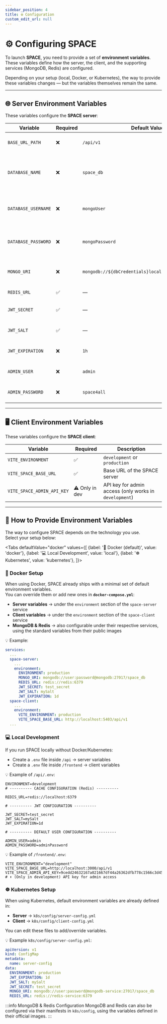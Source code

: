 ```yaml
---
sidebar_position: 4
title: ⚙️ Configuration
custom_edit_url: null
---
```


# ⚙️ Configuring SPACE

To launch **SPACE**, you need to provide a set of **environment variables**.  
These variables define how the server, the client, and the supporting services (MongoDB, Redis) are configured.

Depending on your setup (local, Docker, or Kubernetes), the way to provide these variables changes — but the variables themselves remain the same.

---

## 🌐 Server Environment Variables

These variables configure the **SPACE server**:

| Variable            | Required | Default Value                                         | Description                                             |
| ------------------- | -------- | ----------------------------------------------------- | ------------------------------------------------------- |
| `BASE_URL_PATH`     | ❌       | `/api/v1`                                             | Base URL path for the API                               |
| `DATABASE_NAME`     | ❌       | `space_db`                                            | MongoDB database name _(ignored if `MONGO_URI` is set)_ |
| `DATABASE_USERNAME` | ❌       | `mongoUser`                                           | MongoDB username _(ignored if `MONGO_URI` is set)_      |
| `DATABASE_PASSWORD` | ❌       | `mongoPassword`                                       | MongoDB password _(ignored if `MONGO_URI` is set)_      |
| `MONGO_URI`         | ❌       | `mongodb://${dbCredentials}localhost:27017/${dbName}` | Full MongoDB connection string                          |
| `REDIS_URL`         | ✅       | —                                                     | Redis URL for caching                                   |
| `JWT_SECRET`        | ✅       | —                                                     | Secret key for JWT generation                           |
| `JWT_SALT`          | ✅       | —                                                     | Salt for JWT hashing                                    |
| `JWT_EXPIRATION`    | ❌       | `1h`                                                  | JWT expiration (e.g., `1d`, `2h`)                       |
| `ADMIN_USER`        | ❌       | `admin`                                               | Default admin username                                  |
| `ADMIN_PASSWORD`    | ❌       | `space4all`                                           | Default admin password                                  |

---

## 🖥️ Client Environment Variables

These variables configure the **SPACE client**:

| Variable                   | Required       | Description                                            |
| -------------------------- | -------------- | ------------------------------------------------------ |
| `VITE_ENVIRONMENT`         | ✅             | `development` or `production`                          |
| `VITE_SPACE_BASE_URL`      | ✅             | Base URL of the SPACE server                           |
| `VITE_SPACE_ADMIN_API_KEY` | ⚠️ Only in dev | API key for admin access (only works in `development`) |

---

## 🚀 How to Provide Environment Variables

The way to configure SPACE depends on the technology you use.  
Select your setup below:


<Tabs defaultValue="docker" values={[
  {label: '🐳 Docker (default)', value: 'docker'},
  {label: '💻 Local Development', value: 'local'},
  {label: '☸️ Kubernetes', value: 'kubernetes'},
]}>

<TabItem value="docker">

### 🐳 Docker Setup

When using Docker, SPACE already ships with a minimal set of default environment variables.  
You can override them or add new ones in **`docker-compose.yml`**:

- **Server variables** → under the `environment` section of the `space-server` service
- **Client variables** → under the `environment` section of the `space-client` service
- **MongoDB & Redis** → also configurable under their respective services, using the standard variables from their public images

💡 Example:

```yaml
services:
  ...
  space-server:
    ...
    environment:
      ENVIRONMENT: production
      MONGO_URI: mongodb://user:password@mongodb:27017/space_db
      REDIS_URL: redis://redis:6379
      JWT_SECRET: test_secret
      JWT_SALT: mySalt
      JWT_EXPIRATION: 1d
  space-client:
    ...
    environment:
      VITE_ENVIRONMENT: production
      VITE_SPACE_BASE_URL: http://localhost:5403/api/v1
  ...
```

</TabItem>

<TabItem value="local">

### 💻 Local Development

If you run SPACE locally without Docker/Kubernetes:

- Create a `.env` file inside `/api` → server variables
- Create a `.env` file inside `/frontend` → client variables

💡 Example of `/api/.env`:

```env
ENVIRONMENT=development
# ---------- CACHE CONFIGURATION (Redis) ----------

REDIS_URL=redis://localhost:6379

# ---------- JWT CONFIGURATION ----------

JWT_SECRET=test_secret
JWT_SALT=mySalt
JWT_EXPIRATION=1d

# ---------- DEFAULT USER CONFIGURATION ----------

ADMIN_USER=admin
ADMIN_PASSWORD=adminPassword
```

💡 Example of `/frontend/.env`:

```env
VITE_ENVIRONMENT="development"
VITE_SPACE_BASE_URL=http://localhost:3000/api/v1
VITE_SPACE_ADMIN_API_KEY=9cedd24632167a021667df44a26362dfb778c1566c3d4564e132cb58770d8c67
# ⬆️ (Only in development) API key for admin access
```

</TabItem>

<TabItem value="kubernetes">

### ☸️ Kubernetes Setup

When using Kubernetes, default environment variables are already defined in:

- **Server** → `k8s/config/server-config.yml`
- **Client** → `k8s/config/client-config.yml`

You can edit these files to add/override variables.

💡 Example `k8s/config/server-config.yml`:

```yaml
apiVersion: v1
kind: ConfigMap
metadata:
  name: server-config
data:
  ENVIRONMENT: production
  JWT_EXPIRATION: 1d
  JWT_SALT: mySalt
  JWT_SECRET: test_secret
  MONGO_URI: mongodb://user:password@mongodb-service:27017/space_db
  REDIS_URL: redis://redis-service:6379
```

:::info MongoDB & Redis Configuration
MongoDB and Redis can also be configured via their manifests in `k8s/config`, using the variables defined in their official images.
:::

</TabItem>

</Tabs>
